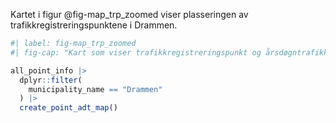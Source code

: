 Kartet i figur @fig-map_trp_zoomed viser plasseringen av trafikkregistreringspunktene i Drammen. 

```r
#| label: fig-map_trp_zoomed
#| fig-cap: "Kart som viser trafikkregistreringspunkt og årsdøgntrafikk i Drammen."

all_point_info |>
  dplyr::filter(
    municipality_name == "Drammen"
  ) |> 
  create_point_adt_map()
```